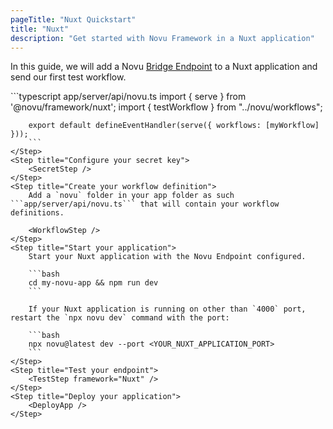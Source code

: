 ```yaml
---
pageTitle: "Nuxt Quickstart"
title: "Nuxt"
description: "Get started with Novu Framework in a Nuxt application"
---
```




In this guide, we will add a Novu [Bridge Endpoint](/docs/concepts/endpoint) to a Nuxt application and send our first test workflow.

<Steps>
    <Step title="Set up your local environment">
        <LocalStudio />
    </Step>
    <Step title="Install packages">
        <PackagesStep />
    </Step>
    <Step title="Add a Novu API Endpoint">
        ```typescript app/server/api/novu.ts
        import { serve } from '@novu/framework/nuxt';
        import { testWorkflow } from "../novu/workflows";

        export default defineEventHandler(serve({ workflows: [myWorkflow] }));
        ```
    </Step>
    <Step title="Configure your secret key">
        <SecretStep />
    </Step>
    <Step title="Create your workflow definition">
        Add a `novu` folder in your app folder as such ```app/server/api/novu.ts``` that will contain your workflow definitions.

        <WorkflowStep />
    </Step>
    <Step title="Start your application">
        Start your Nuxt application with the Novu Endpoint configured.

        ```bash
        cd my-novu-app && npm run dev
        ```

        If your Nuxt application is running on other than `4000` port, restart the `npx novu dev` command with the port:

        ```bash
        npx novu@latest dev --port <YOUR_NUXT_APPLICATION_PORT>
        ```
    </Step>
    <Step title="Test your endpoint">
        <TestStep framework="Nuxt" />
    </Step>
    <Step title="Deploy your application">
        <DeployApp />
    </Step>
</Steps>

<NextStepsStep />
